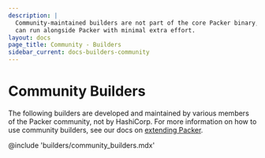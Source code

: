 ```yaml
---
description: |
  Community-maintained builders are not part of the core Packer binary, but
  can run alongside Packer with minimal extra effort.
layout: docs
page_title: Community - Builders
sidebar_current: docs-builders-community
---
```


# Community Builders

The following builders are developed and maintained by various members of the
Packer community, not by HashiCorp. For more information on how to use community
builders, see our docs on [extending Packer](/docs/extending/index.html).

@include 'builders/community_builders.mdx'
